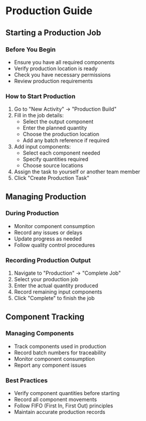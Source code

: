 # Production Guide

## Starting a Production Job

### Before You Begin

- Ensure you have all required components
- Verify production location is ready
- Check you have necessary permissions
- Review production requirements

### How to Start Production

1. Go to "New Activity" → "Production Build"
2. Fill in the job details:
   - Select the output component
   - Enter the planned quantity
   - Choose the production location
   - Add any batch reference if required
3. Add input components:
   - Select each component needed
   - Specify quantities required
   - Choose source locations
4. Assign the task to yourself or another team member
5. Click "Create Production Task"

## Managing Production

### During Production

- Monitor component consumption
- Record any issues or delays
- Update progress as needed
- Follow quality control procedures

### Recording Production Output

1. Navigate to "Production" → "Complete Job"
2. Select your production job
3. Enter the actual quantity produced
4. Record remaining input components
5. Click "Complete" to finish the job

## Component Tracking

### Managing Components

- Track components used in production
- Record batch numbers for traceability
- Monitor component consumption
- Report any component issues

### Best Practices

- Verify component quantities before starting
- Record all component movements
- Follow FIFO (First In, First Out) principles
- Maintain accurate production records

